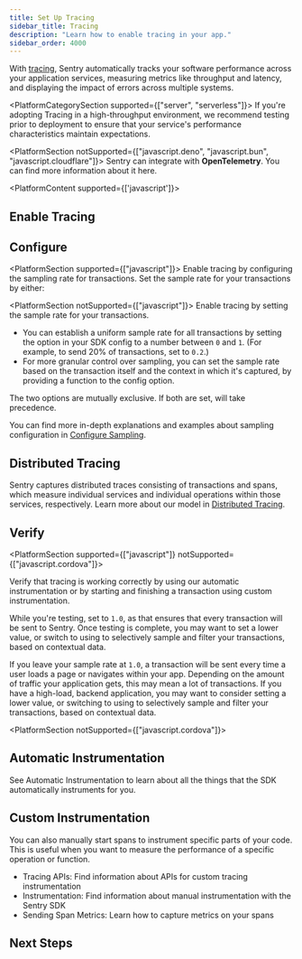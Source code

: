 ```yaml
---
title: Set Up Tracing
sidebar_title: Tracing
description: "Learn how to enable tracing in your app."
sidebar_order: 4000
---
```


<PlatformContent includePath="llm-rules-tracing" />

With [tracing](/product/insights/overview/), Sentry automatically tracks your software performance across your application services, measuring metrics like throughput and latency, and displaying the impact of errors across multiple systems.

<PlatformCategorySection supported={["server", "serverless"]}>
  <Alert>
    If you're adopting Tracing in a high-throughput environment, we recommend testing prior to deployment to ensure that your service's performance characteristics maintain expectations.
  </Alert>

  <PlatformSection notSupported={["javascript.deno", "javascript.bun", "javascript.cloudflare"]}>
    <Alert>
      Sentry can integrate with <strong>OpenTelemetry</strong>. You can find more
      information about it
      <PlatformLink to="/opentelemetry/">here</PlatformLink>.
    </Alert>
  </PlatformSection>
</PlatformCategorySection>

<PlatformContent supported={['javascript']}>
## Enable Tracing

<PlatformContent includePath="performance/enable-tracing" />

</PlatformContent>

## Configure

<PlatformSection supported={["javascript"]}>
  Enable tracing by configuring the sampling rate for transactions. Set the
  sample rate for your transactions by either:
</PlatformSection>

<PlatformSection notSupported={["javascript"]}>
  Enable tracing by setting the sample rate for your transactions.
</PlatformSection>

<PlatformContent includePath="performance/configure-sample-rate" />

- You can establish a uniform sample rate for all transactions by setting the <PlatformIdentifier name="traces-sample-rate" /> option in your SDK config to a number between `0` and `1`. (For example, to send 20% of transactions, set <PlatformIdentifier name="traces-sample-rate" /> to `0.2`.)
- For more granular control over sampling, you can set the sample rate based on the transaction itself and the context in which it's captured, by providing a function to the <PlatformIdentifier name="traces-sampler" /> config option.

The two options are mutually exclusive. If both are set, <PlatformIdentifier name="traces-sampler" /> will take precedence.

You can find more in-depth explanations and examples about sampling configuration in [Configure Sampling](./configure-sampling).

## Distributed Tracing

Sentry captures distributed traces consisting of transactions and spans, which measure individual services and individual operations within those services, respectively. Learn more about our model in [Distributed Tracing](/product/sentry-basics/tracing/distributed-tracing/).

## Verify

<PlatformSection supported={["javascript"]} notSupported={["javascript.cordova"]}>

Verify that tracing is working correctly by using our <PlatformLink to="/tracing/instrumentation/automatic-instrumentation/">automatic instrumentation</PlatformLink> or by starting and finishing a transaction using <PlatformLink to="/tracing/instrumentation/custom-instrumentation/">custom instrumentation</PlatformLink>.

</PlatformSection>

While you're testing, set <PlatformIdentifier name="traces-sample-rate" /> to `1.0`, as that ensures that every transaction will be sent to Sentry. Once testing is complete, you may want to set a lower <PlatformIdentifier name="traces-sample-rate" /> value, or switch to using <PlatformIdentifier name="traces-sampler" /> to selectively sample and filter your transactions, based on contextual data.

If you leave your sample rate at `1.0`, a transaction will be sent every time a user loads a page or navigates within your app. Depending on the amount of traffic your application gets, this may mean a lot of transactions. If you have a high-load, backend application, you may want to consider setting a lower <PlatformIdentifier name="traces-sample-rate" /> value, or switching to using <PlatformIdentifier name="traces-sampler" /> to selectively sample and filter your transactions, based on contextual data.

<PlatformSection notSupported={["javascript.cordova"]}>
  ## Automatic Instrumentation

See <PlatformLink to="/tracing/instrumentation/automatic-instrumentation">Automatic Instrumentation</PlatformLink> to learn about all the things that the SDK automatically instruments for you.

</PlatformSection>

## Custom Instrumentation

You can also manually start spans to instrument specific parts of your code. This is useful when you want to measure the performance of a specific operation or function.

- <PlatformLink to="/apis/#tracing">Tracing APIs</PlatformLink>:
  Find information about APIs for custom tracing instrumentation
- <PlatformLink to="/tracing/instrumentation/">Instrumentation</PlatformLink>:
  Find information about manual instrumentation with the Sentry SDK
- <PlatformLink to="/tracing/span-metrics/">Sending Span Metrics</PlatformLink>:
  Learn how to capture metrics on your spans

## Next Steps

<PageGrid />
